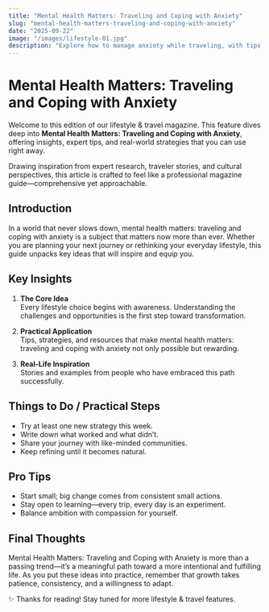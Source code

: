 ```yaml
---
title: "Mental Health Matters: Traveling and Coping with Anxiety"
slug: "mental-health-matters-traveling-and-coping-with-anxiety"
date: "2025-09-22"
image: "/images/lifestyle-01.jpg"
description: "Explore how to manage anxiety while traveling, with tips on preparation, mindfulness, and self-care."
---
```


# Mental Health Matters: Traveling and Coping with Anxiety

Welcome to this edition of our lifestyle & travel magazine. This feature dives deep into **Mental Health Matters: Traveling and Coping with Anxiety**, offering insights, expert tips, and real-world strategies that you can use right away.

Drawing inspiration from expert research, traveler stories, and cultural perspectives, this article is crafted to feel like a professional magazine guide—comprehensive yet approachable.

## Introduction

In a world that never slows down, mental health matters: traveling and coping with anxiety is a subject that matters now more than ever. Whether you are planning your next journey or rethinking your everyday lifestyle, this guide unpacks key ideas that will inspire and equip you.

## Key Insights

1. **The Core Idea**  
   Every lifestyle choice begins with awareness. Understanding the challenges and opportunities is the first step toward transformation.

2. **Practical Application**  
   Tips, strategies, and resources that make mental health matters: traveling and coping with anxiety not only possible but rewarding.

3. **Real-Life Inspiration**  
   Stories and examples from people who have embraced this path successfully.

## Things to Do / Practical Steps

- Try at least one new strategy this week.  
- Write down what worked and what didn’t.  
- Share your journey with like-minded communities.  
- Keep refining until it becomes natural.

## Pro Tips

- Start small; big change comes from consistent small actions.  
- Stay open to learning—every trip, every day is an experiment.  
- Balance ambition with compassion for yourself.  

## Final Thoughts

Mental Health Matters: Traveling and Coping with Anxiety is more than a passing trend—it’s a meaningful path toward a more intentional and fulfilling life. As you put these ideas into practice, remember that growth takes patience, consistency, and a willingness to adapt.

✨ Thanks for reading! Stay tuned for more lifestyle & travel features.
